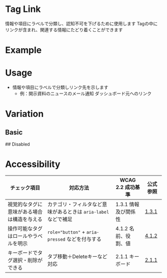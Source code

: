 
<Meta of={tagLinkStories} />

# Tag Link
情報や項目にラベルで分類し、認知不可を下げるために使用します
Tagの中にリンクが含まれ、関連する情報にたどり着くことができます

# Example
<Canvas of={tagLinkStories.Basic} />
<Controls />

# Usage
- 情報や項目にラベルで分類しリンク先を示します
    - 例：開示資料のニュースのメール通知 ダッシュボード元へのリンク

# Variation
## Basic
<Canvas of={tagLinkStories.Basic} />
## Disabled
<Canvas of={tagLinkStories.Disabled} />

# Accessibility

<div style={{ overflowX: 'auto' }}>
  <table style={{ borderCollapse: 'collapse', width: '100%', border: '1px solid #ddd' }}>
    <thead>
      <tr>
        <th style={{ border: '1px solid #ddd', padding: '12px', textAlign: 'left', backgroundColor: '#f5f5f5' }}>チェック項目</th>
        <th style={{ border: '1px solid #ddd', padding: '12px', textAlign: 'left', backgroundColor: '#f5f5f5' }}>対応方法</th>
        <th style={{ border: '1px solid #ddd', padding: '12px', textAlign: 'left', backgroundColor: '#f5f5f5' }}>WCAG 2.2 成功基準</th>
        <th style={{ border: '1px solid #ddd', padding: '12px', textAlign: 'left', backgroundColor: '#f5f5f5' }}>公式参照</th>
      </tr>
    </thead>
    <tbody>
      <tr>
        <td style={{ border: '1px solid #ddd', padding: '12px' }}>視覚的なタグに意味がある場合は構造を与える</td>
        <td style={{ border: '1px solid #ddd', padding: '12px' }}>
          カテゴリ・フィルタなど意味があるときは <code>aria-label</code> などで補足
        </td>
        <td style={{ border: '1px solid #ddd', padding: '12px' }}>1.3.1 情報及び関係性</td>
        <td style={{ border: '1px solid #ddd', padding: '12px' }}>
          <a href="https://waic.jp/translations/WCAG22/Understanding/info-and-relationships.html" target="_blank" rel="noopener noreferrer">1.3.1</a>
        </td>
      </tr>
      <tr style={{ backgroundColor: 'transparent' }}>
        <td style={{ border: '1px solid #ddd', padding: '12px' }}>操作可能なタグはロールやラベルを明示</td>
        <td style={{ border: '1px solid #ddd', padding: '12px' }}>
          <code>role="button"</code> + <code>aria-pressed</code> などを付与する
        </td>
        <td style={{ border: '1px solid #ddd', padding: '12px' }}>4.1.2 名前、役割、値</td>
        <td style={{ border: '1px solid #ddd', padding: '12px' }}>
          <a href="https://waic.jp/translations/WCAG22/Understanding/name-role-value.html" target="_blank" rel="noopener noreferrer">4.1.2</a>
        </td>
      </tr>
      <tr>
        <td style={{ border: '1px solid #ddd', padding: '12px' }}>キーボードでタグ選択・削除ができる</td>
        <td style={{ border: '1px solid #ddd', padding: '12px' }}>
          タブ移動＋Deleteキーなど対応
        </td>
        <td style={{ border: '1px solid #ddd', padding: '12px' }}>2.1.1 キーボード</td>
        <td style={{ border: '1px solid #ddd', padding: '12px' }}>
          <a href="https://waic.jp/translations/WCAG22/Understanding/keyboard.html" target="_blank" rel="noopener noreferrer">2.1.1</a>
        </td>
      </tr>
    </tbody>
  </table>
</div>
